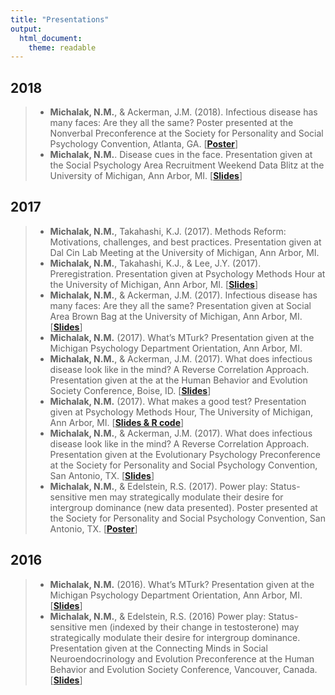 ```yaml
---
title: "Presentations"
output: 
  html_document: 
    theme: readable
---
```


## 2018
> * **Michalak, N.M.**, & Ackerman, J.M. (2018). Infectious disease has many faces: Are they all the same? Poster presented at the Nonverbal Preconference at the Society for Personality and Social Psychology Convention, Atlanta, GA. [[**Poster**](https://github.com/nmmichalak/nicholas_michalak/raw/master/presentations/2018/2018SPSP_michalak_nonvernal_preconference.pptx)]
> * **Michalak, N.M.**. Disease cues in the face. Presentation given at the Social Psychology Area Recruitment Weekend Data Blitz at the University of Michigan, Ann Arbor, MI. [[**Slides**](https://github.com/nmmichalak/nicholas_michalak/raw/master/presentations/2018/2018W_psychology_recruitment_social_area_datablitz.pptx)]

## 2017
> * **Michalak, N.M.**, Takahashi, K.J. (2017). Methods Reform: Motivations, challenges, and best practices. Presentation given at Dal Cin Lab Meeting at the University of Michigan, Ann Arbor, MI.
> * **Michalak, N.M.**, Takahashi, K.J., & Lee, J.Y. (2017). Preregistration. Presentation given at Psychology Methods Hour at the University of Michigan, Ann Arbor, MI. [[**Slides**](http://sites.lsa.umich.edu/methods-hour/wp-content/uploads/sites/453/2017/11/2017F_methods_hour_preregistration.pptx)]
> * **Michalak, N.M.**, & Ackerman, J.M. (2017). Infectious disease has many faces: Are they all the same? Presentation given at Social Area Brown Bag at the University of Michigan, Ann Arbor, MI. [[**Slides**](https://github.com/nmmichalak/nicholas_michalak/raw/master/presentations/2017/2017F_umich_social_brownbag_michalak.pptx)]
> * **Michalak, N.M.** (2017). What's MTurk? Presentation given at the Michigan Psychology Department Orientation, Ann Arbor, MI.
> * **Michalak, N.M.**, & Ackerman, J.M. (2017). What does infectious disease look like in the mind? A Reverse Correlation Approach. Presentation given at the at the Human Behavior and Evolution Society Conference, Boise, ID. [[**Slides**](https://github.com/nmmichalak/nicholas_michalak/raw/master/presentations/2017/2017HBES_michalak_ackerman.pptx)]
> * **Michalak, N.M.** (2017). What makes a good test? Presentation given at Psychology Methods Hour, The University of Michigan, Ann Arbor, MI. [[**Slides & R code**](https://sites.lsa.umich.edu/methods-hour/winter-2017/)]
> * **Michalak, N.M.**, & Ackerman, J.M. (2017). What does infectious disease look like in the mind? A Reverse Correlation Approach. Presentation given at the Evolutionary Psychology Preconference at the Society for Personality and Social Psychology Convention, San Antonio, TX. [[**Slides**](https://github.com/nmmichalak/nicholas_michalak/raw/master/presentations/2017/2017SPSP_evolutionary_psychology_preconference_michalak_ackerman.pptx)]
> * **Michalak, N.M.**, & Edelstein, R.S. (2017). Power play: Status-sensitive men may strategically modulate their desire for intergroup dominance (new data presented). Poster presented at the Society for Personality and Social Psychology Convention, San Antonio, TX. [[**Poster**](https://github.com/nmmichalak/nicholas_michalak/raw/master/presentations/2017/2017SPSP_intergroup_processes_poster_michalak_edelstein.pptx)]

## 2016
> * **Michalak, N.M.** (2016). What's MTurk? Presentation given at the Michigan Psychology Department Orientation, Ann Arbor, MI. [[**Slides**](https://github.com/nmmichalak/nicholas_michalak/raw/master/presentations/2016/2016W_michigan_psychology_orientation_michalak.pptx)]
> * **Michalak, N.M.**, & Edelstein, R.S. (2016) Power play: Status-sensitive men (indexed by their change in testosterone) may strategically modulate their desire for intergroup dominance. Presentation given at the Connecting Minds in Social Neuroendocrinology and Evolution Preconference at the Human Behavior and Evolution Society Conference, Vancouver, Canada. [[**Slides**](https://github.com/nmmichalak/nicholas_michalak/raw/master/presentations/2016/2016HBES_social_neuroendocrinology_preconference_michalak_edelstein.pptx)]
